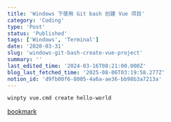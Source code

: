 ```yaml
---
title: 'Windows 下使用 Git bash 创建 Vue 项目'
category: 'Coding'
type: 'Post'
status: 'Published'
tags: ['Windows', 'Terminal']
date: '2020-03-31'
slug: 'windows-git-bash-create-vue-project'
summary: ''
last_edited_time: '2024-03-16T08:21:00.000Z'
blog_last_fetched_time: '2025-08-06T03:19:58.277Z'
notion_id: 'd9fb00f6-8005-4a6a-ae36-bb98b3a7213a'
---
```


```bash
winpty vue.cmd create hello-world
```

[bookmark](https://github.com/vuejs/vue-cli/issues/2117)
